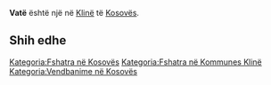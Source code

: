 {{Fshat në 
 | Emri                = Vatë
 | EmriAlt                = 
 | NAME_SHORT_FORM=      
 | NAME_GENERIC=      
 | NAME_SORT_NAME_RO=      VATE
 | FULL_NAME_RO = Vatë
 | FULL_NAME_ND_RO=Vate
 | SORT_NAME_RG=VATE
 | FULL_NAME_RG=Vatë
 | FULL_NAME_ND_RG=Vate
 | SRP_NAME_SHORT_FORM=      
 | SRP_NAME_GENERIC=      
 | SRP_NAME_SORT_NAME_RO=      
 | SRP_FULL_NAME_RO = 
 | SRP_FULL_NAME_ND_RO=
 | SRP_SORT_NAME_RG=
 | SRP_FULL_NAME_RG=
 | SRP_FULL_NAME_ND_RG=
 | Emri (Rasa dhanore) = 
 | Figura              = 
 | Shteti              = Kosovo
 | Komuna              = Klinë
 | Kodi postar         = 
 | Sipërfaqja          = 

 | Popullsia           = 

 | Regj. i popullsisë  = 
 | Dend. e popullsisë  = 
 | Faqja zyrtare       = 
 <!--- Koordinatat ----> 
 | Gjerësia            = 42.259167
 | Gjatësia            = 21.18
 | Lartësia            = 
}}
'''Vatë''' është një [[]] në [[Klinë]] të [[Kosovës]].

<!-- == Gjeografia == -->
<!-- == Historia == -->
<!-- == Demografia == -->
== Shih edhe ==
{{Komuna Klinë}}
{{Kosovo-Administrata-Cung}}

[[Kategoria:Fshatra në Kosovës]]
[[Kategoria:Fshatra në Kommunes Klinë]]
[[Kategoria:Vendbanime në Kosovës]]